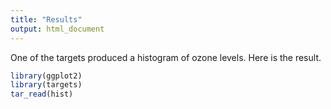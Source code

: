 ```yaml
---
title: "Results"
output: html_document
---
```


One of the targets produced a histogram of ozone levels. Here is the result.

```r
library(ggplot2)
library(targets)
tar_read(hist)
```
